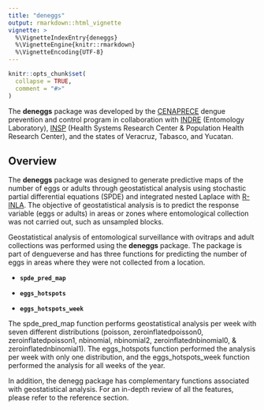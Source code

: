 ```yaml
---
title: "deneggs"
output: rmarkdown::html_vignette
vignette: >
  %\VignetteIndexEntry{deneggs}
  %\VignetteEngine{knitr::rmarkdown}
  %\VignetteEncoding{UTF-8}
---
```


```r
knitr::opts_chunk$set(
  collapse = TRUE,
  comment = "#>"
)
```


The **deneggs** package was developed by the [CENAPRECE](https://www.gob.mx/salud/cenaprece) dengue prevention and control program in collaboration with [INDRE](https://www.gob.mx/salud/acciones-y-programas/instituto-de-diagnostico-y-referencia-epidemiologicos-mision-vision-y-politica-de-calidad-181639?state=published) (Entomology Laboratory), [INSP](https://www.insp.mx) (Health Systems Research Center & Population Health Research Center), and the states of Veracruz, Tabasco, and Yucatan.


## **Overview**

The **deneggs** package was designed to generate predictive maps of the number of eggs or adults through geostatistical analysis using stochastic partial differential equations (SPDE) and integrated nested Laplace with [R-INLA](http://www.r-inla.org/). The objective of geostatistical analysis is to predict the response variable (eggs or adults) in areas or zones where entomological collection was not carried out, such as unsampled blocks.

Geostatistical analysis of entomological surveillance with ovitraps and adult collections was performed using the **deneggs** package. The package is part of dengueverse and has three functions for predicting the number of eggs in areas where they were not collected from a location.

- **`spde_pred_map`**

- **`eggs_hotspots`**

- **`eggs_hotspots_week`**

The spde_pred_map function performs geostatistical analysis per week with seven different distributions (poisson, zeroinflatedpoisson0, zeroinflatedpoisson1, nbinomial, nbinomial2, zeroinflatednbinomial0, & zeroinflatednbinomial1). The eggs_hotspots function performed the analysis per week with only one distribution, and the eggs_hotspots_week function performed the analysis for all weeks of the year.
 
In addition, the denegg package has complementary functions associated with geostatistical analysis. For an in-depth review of all the features, please refer to the reference section.
